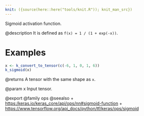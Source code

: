 ```yaml
---
knit: ({source(here::here("tools/knit.R")); knit_man_src})
---
```

Sigmoid activation function.

@description
It is defined as `f(x) = 1 / (1 + exp(-x))`.

# Examples
```r
x <- k_convert_to_tensor(c(-6, 1, 0, 1, 6))
k_sigmoid(x)
```

@returns
A tensor with the same shape as `x`.

@param x
Input tensor.

@export
@family ops
@seealso
+ <https:/keras.io/keras_core/api/ops/nn#sigmoid-function>
+ <https://www.tensorflow.org/api_docs/python/tf/keras/ops/sigmoid>

